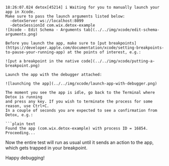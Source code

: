 ```plain text
18:26:07.024 detox[45214] i Waiting for you to manually launch your app in Xcode.
Make sure to pass the launch arguments listed below:
  -detoxServer ws://localhost:8099
  -detoxSessionId com.wix.detox-example
![Xcode - Edit Schema - Arguments tab](../../img/xcode/edit-schema-arguments.png)

Before you launch the app, make sure to [put breakpoints](https://developer.apple.com/documentation/xcode/setting-breakpoints-to-pause-your-running-app) at the points of interest, e.g.:

![put a breakpoint in the native code](../../img/xcode/putting-a-breakpoint.png)

Launch the app with the debugger attached:

![launching the app](../../img/xcode/launch-app-with-debugger.png)

The moment you see the app is idle, go back to the Terminal where Detox is running
and press any key. If you wish to terminate the process for some reason, use Ctrl+C.
In a couple of seconds you are expected to see a confirmation from Detox, e.g.:

```plain text
Found the app (com.wix.detox-example) with process ID = 16854. Proceeding...
```

Now the entire test will run as usual until it sends an action to the app, which gets trapped
in your breakpoint.

Happy debugging!

